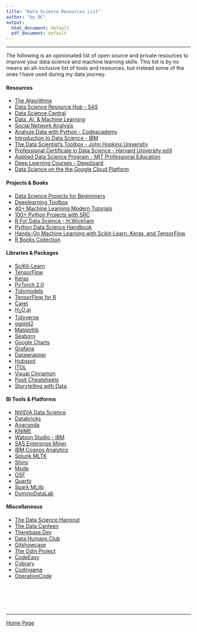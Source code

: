 ```yaml
---
title: "Data Science Resources List"
author: "by OC"
output:
  html_document: default
  pdf_document: default
---
```


------------------------------------------------------------------------

The following is an opinionated list of open source and private resources to improve your data science and machine learning skills. This list is by no means an all-inclusive list of tools and resources, but instead some of the ones I have used during my data journey.

#### Resources

-   [The Algorithms](https://the-algorithms.com)
-   [Data Science Resource Hub - SAS](https://www.sas.com/en_us/training/academy-data-science/data-science-resources.html#data-scientist-learning-journey)
-   [Data Science Central](https://www.datasciencecentral.com/category/technical-topics/data-science/)
-   [Data, AI, & Machine Learning](https://sloanreview.mit.edu/topic/data-ai-machine-learning/)
-   [Social Network Analysis](https://www.kdnuggets.com/2015/06/top-30-social-network-analysis-visualization-tools.html)
-   [Analyze Data with Python - Codeacademy](https://www.codecademy.com/learn/paths/analyze-data-with-python)
-   [Introduction to Data Science - IBM](https://www.edx.org/course/intro-to-data-science?index=product&search_index=product&webview=false&campaign=Introduction+to+Data+Science&source=edX&product_category=course&placement_url=https%3A%2F%2Fwww.edx.org%2Flearn%2Fdata-analysis)
-   [The Data Scientist's Toolbox - John Hopkins University](https://www.coursera.org/learn/data-scientists-tools)
-   [Professional Certificate in Data Science - Harvard University edX](https://www.edx.org/professional-certificate/harvardx-data-science?index=product&search_index=product&webview=false&campaign=Data++Science&source=edX&product_category=professional-certificate&placement_url=https%3A%2F%2Fwww.edx.org%2Flearn%2Fdata-analysis)
-   [Applied Data Science Program - MIT Professional Education](https://professional-education-gl.mit.edu/mit-applied-data-science-course?&utm_source=google&utm_medium=search&utm_campaign=ADSB_Int_Search_Program_Broad_US-E_NewLP&adgroup_id=152133034790&campaign_id=20012657719&Keyword=data%20scientist%20program&placement=&utm_content=655818703904&utm_target=kwd-57785127948&gclid=CjwKCAjwscGjBhAXEiwAswQqNFgWeE1nquYWCBJV8r_WHNmkgvqUGVqmjMcVyufULcz24lIdp3U37xoC6gIQAvD_BwE)
-   [Deep Learning Courses - Deeplizard](https://deeplizard.com)
-   [Data Science on the the Google Cloud Platform](https://www.oreilly.com/library/view/data-science-on/9781491974551/)

#### Projects & Books

-   [Data Science Projects for Beginnners](https://data-flair.training/blogs/data-science-projects-code/)
-   [Deeplearning Toolbox](https://www.mathworks.com/help/deeplearning/examples.html?s_tid=ans_recom_nba-get)
-   [40+ Machine Learning Modern Tutorials](https://www.datasciencecentral.com/40-tutorials-covering-all-aspects-of-machine-learning/)
-   [100+ Python Projects with SRC](https://thecleverprogrammer.com/2021/01/14/python-projects-with-source-code/)
-   [R For Data Science - H.Wickham](https://r4ds.had.co.nz)
-   [Python Data Science Handbook](https://www.oreilly.com/library/view/python-data-science/9781491912126/)
-   [Hands-On Machine Learning with Scikit-Learn, Keras, and TensorFlow](https://www.oreilly.com/library/view/hands-on-machine-learning/9781492032632/)
-   [R Books Collection](https://www.rstudio.com/resources/books/)  

#### Libraries & Packages

-   [SciKit-Learn](https://scikit-learn.org/stable/)
-   [TensorFlow](https://www.tensorflow.org)
-   [Keras](https://keras.io/examples/)
-   [PyTorch 2.0](https://pytorch.org)
-   [Tidymodels](https://www.tidymodels.org)
-   [TensorFlow for R](https://tensorflow.rstudio.com/?_gl=1*mehmyf*_ga*MTMyMDE5NzEyMi4xNjg1MDMwNzUx*_ga_2C0WZ1JHG0*MTY4NTE1Njk4My40LjEuMTY4NTE1NzMyMy4wLjAuMA..)
-   [Caret](https://topepo.github.io/caret/)
-   [$H_2O$.ai](https://docs.h2o.ai/h2o/latest-stable/h2o-docs/faq/r.html)
-   [Tidyverse](https://www.tidyverse.org)
-   [ggplot2](https://exts.ggplot2.tidyverse.org/gallery/)
-   [Matplotlib](https://matplotlib.org/stable/index.html)
-   [Seaborn](https://jakevdp.github.io/PythonDataScienceHandbook/04.14-visualization-with-seaborn.html)
-   [Google Charts](https://developers.google.com/chart/interactive/docs/gallery)
-   [Grafana](https://grafana.com/grafana/)
-   [Datawrapper](https://www.datawrapper.de)
-   [Hubspot](https://www.hubspot.com/resources/tool?hubs_content=blog.hubspot.com%2Fmarketing%2Fcolor-combination-data-visualization&hubs_content-cta=null&hubs_post=blog.hubspot.com%2Fmarketing%2Fcolor-combination-data-visualization&hubs_post-cta=null&_ga=2.148478773.327330868.1685158662-882422425.1685158662)
-   [ITOL](https://itol.embl.de/index.shtml)
-   [Visual Cinnamon](https://www.visualcinnamon.com/portfolio/)
-   [Posit Cheatsheets](https://posit.co/resources/cheatsheets/)
-   [Storytelling with Data](https://www.storytellingwithdata.com). 

#### BI Tools & Platforms

-   [NVIDIA Data Science](https://www.nvidia.com/en-us/deep-learning-ai/software/rapids/)
-   [Databricks](https://www.databricks.com) 
-   [Anaconda](https://www.anaconda.com/why-anaconda)
-   [KNIME](https://www.knime.com/knime-analytics-platform)
-   [Watson Studio - IBM](https://www.ibm.com/cloud/watson-studio)
-   [SAS Enterprise Miner](https://www.sas.com/en_us/software/enterprise-miner.html)
-   [IBM Cognos Analytics](https://www.ibm.com/products/cognos-analytics)
-   [Splunk MLTK](https://splunkbase.splunk.com/app/2890)
-   [Shiny](https://shiny.posit.co/?_gl=1*ndp1ah*_ga*MTMyMDE5NzEyMi4xNjg1MDMwNzUx*_ga_2C0WZ1JHG0*MTY4NTE1Njk4My40LjEuMTY4NTE1NzMxNi4wLjAuMA..)
-   [Mode](https://mode.com/platform/)
-   [OSF](https://osf.io)
-   [Quarto](https://quarto.org)
-   [Spark MLlib](https://spark.apache.org)
-   [DominoDataLab](https://www.dominodatalab.com/solutions/data-scientists/)


#### Miscellaneous

-   [The Data Science Hangout](https://posit.co/data-science-hangout/)
-   [The Data Canteen](https://vetsindatascience.com/the-data-canteen)
-   [Therebase.Dev](https://www.therebase.dev)
-   [Data Humans Club](https://www.datahumans.club)
-   [Gitshowcase](https://www.gitshowcase.com/)
-   [The Odin Project](https://www.theodinproject.com/home)
-   [CodeEasy](https://codeeasy.io)
-   [Cybrary](https://www.cybrary.it/catalog/refined/)
-   [Codingame](https://www.codingame.com/start)
-   [OperationCode](https://operationcode.org/code_schools)



<br/><br/><br/><br/>  

---  

[Home Page](index.html)